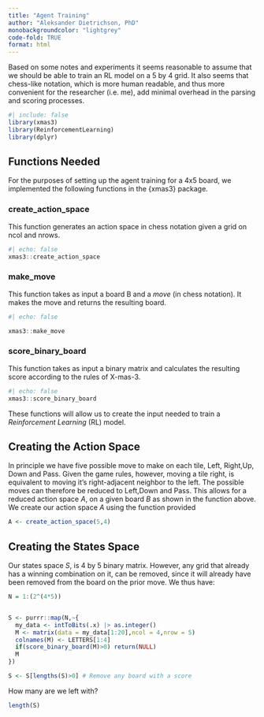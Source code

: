```yaml
---
title: "Agent Training"
author: "Aleksander Dietrichson, PhD"
monobackgroundcolor: "lightgrey"
code-fold: TRUE
format: html
---
```


Based on some notes and experiments it seems reasonable to assume that we should be able to train an RL model on a 5 by 4 grid. It also seems that chess-like notation, which is more human readable, and thus more convenient for the researcher (i.e. me), add minimal overhead in the parsing and scoring processes.

```r
#| include: false
library(xmas3)
library(ReinforcementLearning)
library(dplyr)
```

## Functions Needed

For the purposes of setting up the agent training for a 4x5 board, we implemented the following functions in the {xmas3} package.

### create_action_space

This function generates an action space in chess notation given a grid on ncol and nrows.

```r
#| echo: false
xmas3::create_action_space
```

### make_move

This function takes as input a board B and a *move* (in chess notation). It makes the move and returns the resulting board.

```r
#| echo: false

xmas3::make_move
```

### score_binary_board

This function takes as input a binary matrix and calculates the resulting score according to the rules of X-mas-3.

```r
#| echo: false
xmas3::score_binary_board
```

These functions will allow us to create the input needed to train a *Reinforcement Learning* (RL) model.

## Creating the Action Space

In principle we have five possible move to make on each tile, Left, Right,Up, Down and Pass. Given the game rules, however, moving a tile right, is equivalent to moving it's right-adjacent neighbor to the left. The possible moves can therefore be reduced to Left,Down and Pass. This allows for a reduced action space *A*, on a given board *B* as shown in the function above. We create our action space *A* using the function provided

```r
A <- create_action_space(5,4)
```

## Creating the States Space

Our states space *S*, is 4 by 5 binary matrix. However, any grid that already has a winning combination on it, can be removed, since it will already have been removed from the board on the prior move. We thus have:

```r
N = 1:(2^(4*5))


S <- purrr::map(N,~{
  my_data <- intToBits(.x) |> as.integer()
  M <- matrix(data = my_data[1:20],ncol = 4,nrow = 5)
  colnames(M) <- LETTERS[1:4]
  if(score_binary_board(M)>0) return(NULL)
  M
})

S <- S[lengths(S)>0] # Remove any board with a score
```

How many are we left with?

```r
length(S)
```
